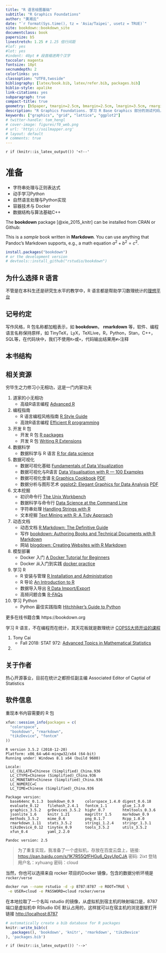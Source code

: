 ```yaml
--- 
title: "R 语言绘图基础"
subtitle: "R Graphics Foundations"
author: "黄湘云"
date: "`r format(Sys.time(), tz = 'Asia/Taipei', usetz = TRUE)`"
site: bookdown::bookdown_site
documentclass: book
papersize: b5
linestretch: 1.25 # 1.25 倍行间距
#lof: yes
#lot: yes
#indent: 40pt # 段首缩进两个汉字
toccolor: magenta
fontsize: 10pt
secnumdepth: 2
colorlinks: yes
classoption: "UTF8,twoside"
bibliography: [latex/book.bib, latex/refer.bib, packages.bib]
biblio-style: apalike
link-citations: yes
subparagraph: true
compact-title: true
geometry: [b5paper, tmargin=2.5cm, bmargin=2.5cm, lmargin=3.5cm, rmargin=2.5cm]
description: "R Graphics Foundations. 学习 R Base Graphics 部分的测试代码，函数各参数含义的查询手册，主要目的是帮助读者读懂参考手册，写作过程分步走：学习知识，记笔记，可写本书上或博客上，博客侧重在某个点的内容扩展上，书籍需要照顾覆盖面，各部分平衡一点，整理心得，再次修改笔记以符合书籍。所有的案例都基于真实数据集，基础R打包的数据集都是真实的，扩展案例就是在规模上进行扩展，选用基础R中的数据，原因是收集清洗真实数据是比较麻烦和费时间的事情"
keywords: ["graphics", "grid", "lattice", "ggplot2"]
# twitter-handle: tom_hengl
# cover-image: figures/f0_web.png
# url: 'http\://soilmapper.org'
# layout: default
# comments: true
---
```


\mainmatter

`r if (knitr::is_latex_output()) '<!--'` 

# 准备 {#prerequisites}
\index{bookdown}
\index{knitr}
\index{pandoc}

- [字符串处理与正则表达式]{.todo}
- [动手学习Python]{.todo}
- [自然语言处理与Python实现]{.todo}
- [容器技术与 Docker]{.todo}
- [数据结构与算法基础C++]{.todo}


The **bookdown** package [@xie_2015_knitr] can be installed from CRAN or Github:

::: base
This is a _sample_ book written in **Markdown**. You can use anything that Pandoc's Markdown supports, e.g., a math equation $a^2 + b^2 = c^2$.
:::

```r
install.packages("bookdown")
# or the development version
# devtools::install_github("rstudio/bookdown")
```

## 为什么选择 R 语言 {#why-r}

不管是在本科生还是研究生水平的教学中，R 语言都是帮助学习数理统计的[理想平台][why-r]

[why-r]: https://www.ejwagenmakers.com/misc/HortonEtAl2004.pdf


## 记号约定 {#conventions}

写作风格，R 包名称都加粗表示，如 **bookdown**， **rmarkdown** 等，软件、编程语言名称保持原样，如 TinyTeX，LyX，TeXLive，R，Python，Stan，C++，SQL等，在代码块中，我们不使用`R>`或`+`，代码输出结果用`#>`注释

## 本书结构 {#structure-of-book}



## 相关资源 {#related-books}

穷毕生之力修习小无相功，这是一门内家功夫

1. 道家的小无相功
   - 高级R语言编程 [Advanced R](https://adv-r.hadley.nz)
1. 编程指南
   - R 语言编程风格指南  [R Style Guide](https://style.tidyverse.org/)
   - 高效R语言编程  [Efficient R programming](https://csgillespie.github.io/efficientR)
1. 开发 R 包
   - 开发 R 包 [R packages](http://r-pkgs.had.co.nz)
   - 开发 R 包 [Writing R Extensions](https://cran.r-project.org/doc/manuals/r-release/R-exts.html)
1. 数据科学 
   - 数据科学与 R 语言 [R for data science](https://r4ds.had.co.nz/)
1. 数据可视化   
   - 数据可视化基础 [Fundamentals of Data Visualization](https://serialmentor.com/dataviz)
   - 数据可视化与R语言 [Data Visualisation with R --- 100 Examples](http://www.datavisualisation-r.com/)
   - 数据可视化食谱 [R Graphics Cookbook](https://github.com/wch/gcookbook) [PDF](https://raw.githubusercontent.com/irichgreen/GCookBook/master/R%20Graphics%20Cookbook.pdf)
   - 数据分析与图形艺术 [ggplot2: Elegant Graphics for Data Analysis](https://link.springer.com/book/10.1007%2F978-3-319-24277-4) [PDF](http://moderngraphics11.pbworks.com/f/ggplot2-Book09hWickham.pdf)
1. 文本挖掘
   - 初识命令行 [The Unix Workbench](https://seankross.com/the-unix-workbench/)
   - 数据科学与命令行 [Data Science at the Command Line](https://www.datascienceatthecommandline.com/)
   - 字符串处理 [Handling Strings with R](https://www.gastonsanchez.com/r4strings/)
   - 文本挖掘 [Text Mining with R: A Tidy Approach](https://www.tidytextmining.com/)
1. 动态文档
   - 动态文档 [R Markdown: The Definitive Guide](https://bookdown.org/yihui/rmarkdown/)
   - 写作 [bookdown: Authoring Books and Technical Documents with R Markdown](https://bookdown.org/yihui/bookdown)
   - 网站 [blogdown: Creating Websites with R Markdown](https://bookdown.org/yihui/blogdown/)
1. 模型部署
   - Docker 入门 [A Docker Tutorial for Beginners](https://docker-curriculum.com/)
   - Docker 从入门到实践 [docker practice](https://www.gitbook.com/book/yeasy/docker_practice)
1. 学习 R
   - R 安装与管理 [R Installation and Administration](https://cran.r-project.org/doc/manuals/r-release/R-admin.html)
   - R 导论 [An Introduction to R](https://cran.r-project.org/doc/manuals/r-release/R-intro.html)
   - 数据导入导出 [R Data Import/Export](https://cran.r-project.org/doc/manuals/r-release/R-data.html)
   - 高频问题合集 [R-FAQs](https://cran.r-project.org/faqs.html)
1. 学习 Python
   - Python 最佳实践指南 [Hitchhiker's Guide to Python](https://pythonguidecn.readthedocs.io/zh/latest/)

更多在线书籍合集 https://bookdown.org

学习 R 语言，不在编程而在统计，其天花板就是数理统计 [COPSS大师开设的课程](https://en.wikipedia.org/wiki/COPSS_Presidents'_Award)

1. Tony Cai 
   - Fall 2018: STAT 972: [Advanced Topics in Mathematical Statistics](http://www-stat.wharton.upenn.edu/~tcai/Stat972-Syllabus-Fall18.pdf)
1. 

## 关于作者 {#about-author}

热心开源事业，目前在统计之都担任副主编 Associated Editor of Captial of Statistics

## 软件信息 {#softwares-rsession-info}

重现本书内容需要的 R 包

```r
xfun::session_info(packages = c(
  "colorspace",
  "bookdown", "rmarkdown",
  "tikzDevice", "fontcm"
))
```
```
R version 3.5.2 (2018-12-20)
Platform: x86_64-w64-mingw32/x64 (64-bit)
Running under: Windows 8.1 x64 (build 9600)

Locale:
  LC_COLLATE=Chinese (Simplified)_China.936 
  LC_CTYPE=Chinese (Simplified)_China.936   
  LC_MONETARY=Chinese (Simplified)_China.936
  LC_NUMERIC=C                              
  LC_TIME=Chinese (Simplified)_China.936    

Package version:
  base64enc_0.1.3  bookdown_0.9     colorspace_1.4.0 digest_0.6.18   
  evaluate_0.12    filehash_2.4.1   fontcm_1.1       glue_1.3.0      
  graphics_3.5.2   grDevices_3.5.2  highr_0.7        htmltools_0.3.6 
  jsonlite_1.6     knitr_1.21       magrittr_1.5     markdown_0.9    
  methods_3.5.2    mime_0.6         png_0.1.7        Rcpp_1.0.0      
  rmarkdown_1.11   stats_3.5.2      stringi_1.2.4    stringr_1.3.1   
  tikzDevice_0.12  tinytex_0.9      tools_3.5.2      utils_3.5.2     
  xfun_0.4         yaml_2.2.0      

Pandoc version: 2.5
```

> 为了重复实现，我准备了一个虚拟机，存放在百度云盘上，链接: <https://pan.baidu.com/s/1K7R55QfFHGu6_QsyUlpCJA> 密码: 2ixt
登陆用户名：xyhuang 密码：cloud

当然，你也可以选择来自 rocker 项目的Docker 镜像，包含的数据分析环境是 `rocker/verse`

```bash
docker run --name rstudio -d -p 8787:8787 -e ROOT=TRUE \
 -e USER=cloud -e PASSWORD=cloud rocker/verse
```

在本地拉取了一个名叫 rstudio 的镜像，从虚拟机到宿主机的映射端口是，8787 端口是虚拟机中 RStudio IDE 默认占用的，这样就可以在宿主机的浏览器里打开链接 <http://localhost:8787>

```r
# automatically create a bib database for R packages
knitr::write_bib(c(
  .packages(), 'bookdown', 'knitr', 'rmarkdown', 'tikzDevice'
), 'packages.bib')
```

`r if (knitr::is_latex_output()) '-->'`

